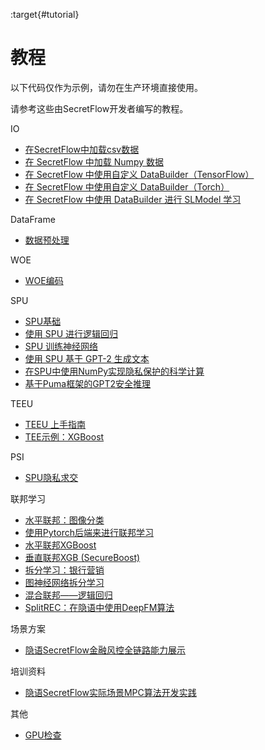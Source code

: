 :target{#tutorial}

# 教程

<Container type="warning">
  以下代码仅作为示例，请勿在生产环境直接使用。
</Container>

请参考这些由SecretFlow开发者编写的教程。

<TableOfContents>


  <p className="caption">
    IO
  </p>

  - [在SecretFlow中加载csv数据](FedDataFrameDataLoader.mdx)
  - [在 SecretFlow 中加载 Numpy 数据](FedNdarrayDataLoader.mdx)
  - [在 SecretFlow 中使用自定义 DataBuilder（TensorFlow）](CustomDataLoaderTF.mdx)
  - [在 SecretFlow 中使用自定义 DataBuilder（Torch）](CustomDataLoaderTorch.mdx)
  - [在 SecretFlow 中使用 DataBuilder 进行 SLModel 学习](CustomDataLoaderOnSL.mdx)
</TableOfContents>

<TableOfContents>


  <p className="caption">
    DataFrame
  </p>

  - [数据预处理](data_preprocessing_with_data_frame.mdx)
</TableOfContents>

<TableOfContents>


  <p className="caption">
    WOE
  </p>

  - [WOE编码](WeightOfEvidenceEncoding.mdx)
</TableOfContents>

<TableOfContents>


  <p className="caption">
    SPU
  </p>

  - [SPU基础](spu_basics.mdx)
  - [使用 SPU 进行逻辑回归](lr_with_spu.mdx)
  - [SPU 训练神经网络](nn_with_spu.mdx)
  - [使用 SPU 基于 GPT-2 生成文本](gpt2_with_spu.mdx)
  - [在SPU中使用NumPy实现隐私保护的科学计算](numpy_with_spu.mdx)
  - [基于Puma框架的GPT2安全推理](gpt2_with_puma.mdx)
</TableOfContents>

<TableOfContents>


  <p className="caption">
    TEEU
  </p>

  - [TEEU 上手指南](teeu.mdx)
  - [TEE示例：XGBoost](teeu_xgboost.mdx)
</TableOfContents>

<TableOfContents>


  <p className="caption">
    PSI
  </p>

  - [SPU隐私求交](PSI_On_SPU.mdx)
</TableOfContents>

<TableOfContents>


  <p className="caption">
    联邦学习
  </p>

  - [水平联邦：图像分类](Federate_Learning_for_Image_Classification.mdx)
  - [使用Pytorch后端来进行联邦学习](Federated_Learning_with_Pytorch_backend.mdx)
  - [水平联邦XGBoost](Federated_Xgboost.mdx)
  - [垂直联邦XGB (SecureBoost)](SecureBoost.mdx)
  - [拆分学习：银行营销](Split_Learning_for_bank_marketing.mdx)
  - [图神经网络拆分学习](split_learning_gnn.mdx)
  - [混合联邦——逻辑回归](mix_lr.mdx)
  - [SplitREC：在隐语中使用DeepFM算法](sl_rec_deepfm.mdx)
</TableOfContents>

<TableOfContents>


  <p className="caption">
    场景方案
  </p>

  - [隐语SecretFlow金融风控全链路能力展示](risk_control_scenario.mdx)
</TableOfContents>

<TableOfContents>


  <p className="caption">
    培训资料
  </p>

  - [隐语SecretFlow实际场景MPC算法开发实践](practical_case_walkthrough_using_sf_with_spu.mdx)
</TableOfContents>

<TableOfContents>


  <p className="caption">
    其他
  </p>

  - [GPU检查](GPU_check.mdx)
</TableOfContents>
